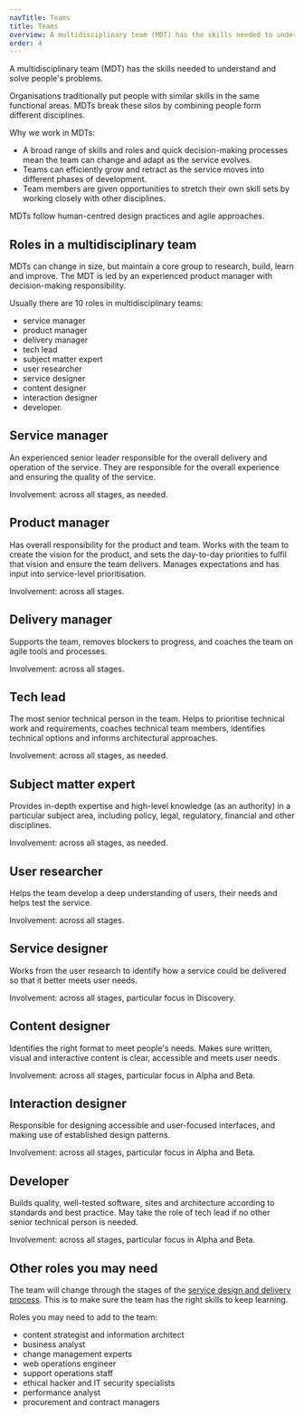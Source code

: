 ```yaml
---
navTitle: Teams
title: Teams
overview: A multidisciplinary team (MDT) has the skills needed to understand and solve people's problems.
order: 4
---
```


A multidisciplinary team (MDT) has the skills needed to understand and solve people's problems.

Organisations traditionally put people with similar skills in the same functional areas. MDTs break these silos by combining people form different disciplines.

Why we work in MDTs:

- A broad range of skills and roles and quick decision-making processes mean the team can change and adapt as the service evolves.
- Teams can efficiently grow and retract as the service moves into different phases of development.
- Team members are given opportunities to stretch their own skill sets by working closely with other disciplines.

MDTs follow human-centred design practices and agile approaches.

## Roles in a multidisciplinary team

MDTs can change in size, but maintain a core group to research, build, learn and improve. The MDT is led by an experienced product manager with decision-making responsibility.

Usually there are 10 roles in multidisciplinary teams:

- service manager
- product manager
- delivery manager
- tech lead
- subject matter expert
- user researcher
- service designer
- content designer
- interaction designer
- developer.

## Service manager

An experienced senior leader responsible for the overall delivery and operation of the service. They are responsible for the overall experience and ensuring the quality of the service.

Involvement: across all stages, as needed.

## Product manager

Has overall responsibility for the product and team. Works with the team to create the vision for the product, and sets the day-to-day priorities to fulfil that vision and ensure the team delivers. Manages expectations and has input into service-level prioritisation.

Involvement: across all stages.

## Delivery manager

Supports the team, removes blockers to progress, and coaches the team on agile tools and processes.

Involvement: across all stages.

## Tech lead

The most senior technical person in the team. Helps to prioritise technical work and requirements, coaches technical team members, identifies technical options and informs architectural approaches.

Involvement: across all stages, as needed.

## Subject matter expert

Provides in-depth expertise and high-level knowledge (as an authority) in a particular subject area, including policy, legal, regulatory, financial and other disciplines.

Involvement: across all stages, as needed.

## User researcher

Helps the team develop a deep understanding of users, their needs and helps test the service.

Involvement: across all stages.

## Service designer

Works from the user research to identify how a service could be delivered so that it better meets user needs.

Involvement: across all stages, particular focus in Discovery.

## Content designer

Identifies the right format to meet people's needs. Makes sure written, visual and interactive content is clear, accessible and meets user needs.

Involvement: across all stages, particular focus in Alpha and Beta.

## Interaction designer

Responsible for designing accessible and user-focused interfaces, and making use of established design patterns.

Involvement: across all stages, particular focus in Alpha and Beta.

## Developer

Builds quality, well-tested software, sites and architecture according to standards and best practice. May take the role of tech lead if no other senior technical person is needed.

Involvement: across all stages, particular focus in Alpha and Beta.

## Other roles you may need

The team will change through the stages of the [service design and delivery process](./service-design-delivery-process/). This is to make sure the team has the right skills to keep learning.

Roles you may need to add to the team:

- content strategist and information architect
- business analyst
- change management experts
- web operations engineer
- support operations staff
- ethical hacker and IT security specialists
- performance analyst
- procurement and contract managers
